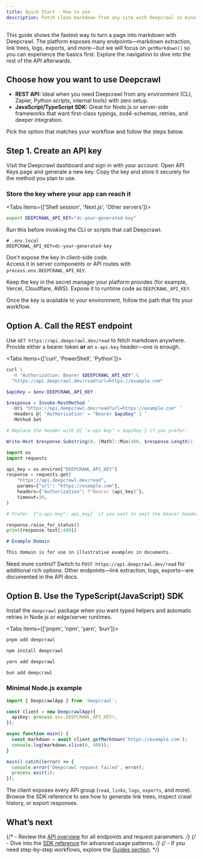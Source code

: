 ```yaml
---
title: Quick Start - How to use
description: Fetch clean markdown from any site with Deepcrawl in minutes.
---
```


This guide shows the fastest way to turn a page into markdown with Deepcrawl. The platform exposes many endpoints—markdown extraction, link trees, logs, exports, and more—but we will focus on `getMarkdown()` so you can experience the basics first. Explore the navigation to dive into the rest of the API afterwards.

## Choose how you want to use Deepcrawl
- **REST API:** Ideal when you need Deepcrawl from any environment (CLI, Zapier, Python scripts, internal tools) with zero setup.
- **JavaScript/TypeScript SDK:** Great for Node.js or server-side frameworks that want first-class typings, zod4-schemas, retries, and deeper integration.

Pick the option that matches your workflow and follow the steps below.

## Step 1. Create an API key

<Steps>
  <Step>
    Visit the <Link href="https://deepcrawl.dev/app">Deepcrawl dashboard</Link> and sign in with your account.
  </Step>
  <Step>
    Open <Link href="https://deepcrawl.dev/app/api-keys">API Keys</Link> page and generate a new key.
  </Step>
  <Step>
    Copy the key and store it securely for the method you plan to use.
  </Step>
</Steps>


### Store the key where your app can reach it

<Tabs items={['Shell session', 'Next.js', 'Other servers']}>
  <Tab>

```bash
export DEEPCRAWL_API_KEY="dc-your-generated-key"
```

Run this before invoking the CLI or scripts that call Deepcrawl.

  </Tab>
  <Tab>

```dotenv
# .env.local
DEEPCRAWL_API_KEY=dc-your-generated-key
```

<Callout title="WARNING" type="warn">Don't expose the key in client-side code. <br/> Access it in server components or API routes with `process.env.DEEPCRAWL_API_KEY`.</Callout>

  </Tab>
  <Tab>

Keep the key in the secret manager your platform provides (for example, Vercel, Cloudflare, AWS). Expose it to runtime code as `DEEPCRAWL_API_KEY`.

  </Tab>
</Tabs>

Once the key is available to your environment, follow the path that fits your workflow.

## Option A. Call the REST endpoint
Use `GET https://api.deepcrawl.dev/read` to fetch markdown anywhere. Provide either a bearer token **or** an `x-api-key` header—one is enough.

<Tabs items={['curl', 'PowerShell', 'Python']}>
  <Tab>

```bash
curl \
  -H "Authorization: Bearer $DEEPCRAWL_API_KEY" \
  "https://api.deepcrawl.dev/read?url=https://example.com"
```

  </Tab>
  <Tab>

```powershell
$apiKey = $env:DEEPCRAWL_API_KEY

$response = Invoke-RestMethod `
  -Uri "https://api.deepcrawl.dev/read?url=https://example.com" `
  -Headers @{ "Authorization" = "Bearer $apiKey" } `
  -Method Get

# Replace the header with @{ "x-api-key" = $apiKey } if you prefer.

Write-Host $response.Substring(0, [Math]::Min(400, $response.Length))
```

  </Tab>
  <Tab>

```python
import os
import requests

api_key = os.environ["DEEPCRAWL_API_KEY"]
response = requests.get(
    "https://api.deepcrawl.dev/read",
    params={"url": "https://example.com"},
    headers={"Authorization": f"Bearer {api_key}"},
    timeout=30,
)

# Prefer `{"x-api-key": api_key}` if you want to omit the bearer header.

response.raise_for_status()
print(response.text[:400])
```

  </Tab>
</Tabs>

```markdown
# Example Domain

This domain is for use in illustrative examples in documents.
```

Need more control? Switch to `POST https://api.deepcrawl.dev/read` for additional rich options. Other endpoints—link extraction, logs, exports—are documented in the API docs.

## Option B. Use the TypeScript(JavaScript) SDK
Install the `deepcrawl` package when you want typed helpers and automatic retries in Node.js or edge/server runtimes.

<Tabs items={['pnpm', 'npm', 'yarn', 'bun']}>
  <Tab>

```bash
pnpm add deepcrawl
```

  </Tab>
  <Tab>

```bash
npm install deepcrawl
```

  </Tab>
  <Tab>

```bash
yarn add deepcrawl
```

  </Tab>
  <Tab>

```bash
bun add deepcrawl
```

  </Tab>
</Tabs>

### Minimal Node.js example

```ts
import { DeepcrawlApp } from 'deepcrawl';

const client = new DeepcrawlApp({
  apiKey: process.env.DEEPCRAWL_API_KEY!,
});

async function main() {
  const markdown = await client.getMarkdown('https://example.com');
  console.log(markdown.slice(0, 400));
}

main().catch((error) => {
  console.error('Deepcrawl request failed', error);
  process.exit(1);
});
```

The client exposes every API group (`read`, `links`, `logs`, `exports`, and more). Browse the SDK reference to see how to generate link trees, inspect crawl history, or export responses.

## What’s next
{/* - Review the [API overview]() for all endpoints and request parameters. */}
{/* - Dive into the [SDK reference]() for advanced usage patterns. */}
{/* - If you need step-by-step workflows, explore the [Guides section](). */}

